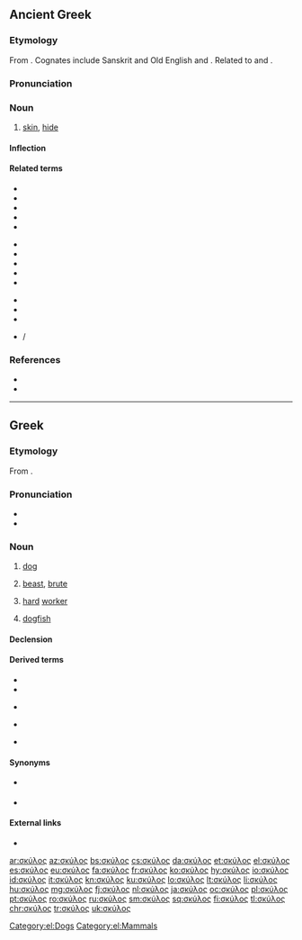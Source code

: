 ==Ancient Greek==

===Etymology===
From {{etyl|ine-pro|grc}} {{m|ine-pro|*(s)kewH-||to cover}}. Cognates include Sanskrit {{m|sa|sc=Deva|स्कुनाति|tr=skunāti||to cover}} and Old English {{m|ang|scēo||sky}} and {{m|ang|scuwa||shade, darkness, protection}}. Related to {{m|grc|σκῦτος||hide, leather}} and {{m|grc|ἐπισκύνιον||skin over the brows}}.

===Pronunciation===
{{grc-IPA|w=σκῠ́λος}}

===Noun===
{{grc-noun|head=σκῠ́λος|σκῠ́λεος|gen2=σκῠ́λους|n|third}}

# [[skin]], [[hide]]

====Inflection====
{{grc-decl|σκῠ́λος|σκῠ́λεος}}

====Related terms====
{{top3}}
* {{l|grc|σκυλακεία}}
* {{l|grc|σκυλάκευμα}}
* {{l|grc|σκυλακευτής}}
* {{l|grc|σκυλακεύω}}
* {{l|grc|σκυλάκιον}}
{{mid3}}
* {{l|grc|σκύλαξ}}
* {{l|grc|σκύλευμα}}
* {{l|grc|σκύλευσις}}
* {{l|grc|σκυλευτής}}
* {{l|grc|σκυλευτικός}}
{{mid3}}
* {{l|grc|σκυλεύω}}
* {{l|grc|σκύλλα}}
* {{l|grc|σκύλλω}}
* {{l|grc|σκῦλον}} / {{l|grc|σκύλον}}
{{bottom}}

===References===
* {{R:LSJ}}
* {{R:Bailly}}

----

==Greek==

===Etymology===
From {{etyl|grc|el}} {{m|grc|σκύλαξ}}.

===Pronunciation===
* {{IPA|/ˈscilos/|lang=el}}
* {{hyphenation|σκύ|λος|lang=el}}

===Noun===
{{el-noun|m|σκύλοι|f=σκύλα|n=σκυλί}}

# [[dog]] {{gloss|[[Canis lupus familiaris]]}} {{qf|general term for both sexes or more specifically, a male}}
#: {{ux|el|inline=1|Θα γυρίσω σε λίγο, πρέπει να πάω βόλτα τον '''σκύλο''' μου.|t=I'll be back in a while, I have to go walk my dog.}}
# {{lb|el|derogatory|figuratively}} [[beast]], [[brute]] {{gloss|violent person with wild behaviour}}
#: {{ux|el|inline=1|Μην αφήσεις αυτόν τον '''σκύλο''' κοντά στα παιδιά σου!|t=Don't let that beast close to your kids!}}
# {{lb|el|figuratively}} [[hard]] [[worker]] {{gloss|someone who works tirelessly and with great success}}
#: {{ux|el|inline=1|Αυτός είναι '''σκύλος''' στη δουλειά του.|t=He is a tirelessly hard worker.}}
# [[dogfish]] {{gloss|any of various small sharks}}
#: {{ux|el|inline=1|Έπιασα έναν '''σκύλο''' στο δίχτυ μου.|t=I caught a dogfish in my net.}}

====Declension====
{{el-nM-ος-οι-3a|σκύλ}}

====Derived terms====
* {{l|el|σαν τον σκύλο με τη γάτα|gloss=at loggerheads, like cats and dogs}}
* {{l|el|σκύλος που γαβγίζει δεν δαγκώνει|gloss=barking dogs seldom bite}}
* {{l|el|θέλω και την πίτα ολόκληρη και τον σκύλο χορτάτο|gloss=want to have one's cake and eat it too}} {{qualifier|''literally:'' "to want both the whole pie and the dog fed"}}
* {{l|el|εγώ το λέω τού σκύλου μου και ο σκύλος στην ουρά του|gloss=about things that never get accomplished}} {{qualifier|''literally:'' "I tell my dog and my dog tells its tail"}}
* {{l|el|το φτηνό το κρέας το τρών' οι σκύλοι|gloss=you get what you pay for}} {{qualifier|''literally:'' "cheap meat gets eaten by the dogs"}}

====Synonyms====
* {{sense|dog}} {{l|el|κύων|g=m|g2=f}} {{katharevousa}}
* {{sense|dogfish}} {{l|el|σκυλόψαρο|g=n}}

====External links====
* {{pedialite|lang=el}}

[[Category:el:Dogs]]
[[Category:el:Mammals]]

{{DEFAULTSORT:σκυλοσ}}

[[ar:σκύλος]]
[[az:σκύλος]]
[[bs:σκύλος]]
[[cs:σκύλος]]
[[da:σκύλος]]
[[et:σκύλος]]
[[el:σκύλος]]
[[es:σκύλος]]
[[eu:σκύλος]]
[[fa:σκύλος]]
[[fr:σκύλος]]
[[ko:σκύλος]]
[[hy:σκύλος]]
[[io:σκύλος]]
[[id:σκύλος]]
[[it:σκύλος]]
[[kn:σκύλος]]
[[ku:σκύλος]]
[[lo:σκύλος]]
[[lt:σκύλος]]
[[li:σκύλος]]
[[hu:σκύλος]]
[[mg:σκύλος]]
[[fj:σκύλος]]
[[nl:σκύλος]]
[[ja:σκύλος]]
[[oc:σκύλος]]
[[pl:σκύλος]]
[[pt:σκύλος]]
[[ro:σκύλος]]
[[ru:σκύλος]]
[[sm:σκύλος]]
[[sq:σκύλος]]
[[fi:σκύλος]]
[[tl:σκύλος]]
[[chr:σκύλος]]
[[tr:σκύλος]]
[[uk:σκύλος]]